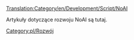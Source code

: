[[Translation:Category/en/Development/Script/NoAI]]
 
Artykuły dotyczące rozwoju NoAI są tutaj.

<!--[[Category:Development]]-->[[Category:pl/Rozwój]]